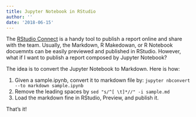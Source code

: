 ```yaml
---
title: Jupyter Notebook in RStudio
author: ''
date: '2018-06-15'
---
```


The [RStudio Connect](https://www.rstudio.com/products/connect/) is a handy tool to publish a report online and share with the team. Usually, the Markdown, R Makedowan, or R Notebook docuemnts can be easily previewed and published in RStudio. However, what if I want to publish a report composed by Jupyter Notebook?

The idea is to convert the Jupyter Notebook to Markdown. Here is how:

1. Given a sample.ipynb, convert it to markdown file by:
```jupyter nbconvert --to markdown sample.ipynb```
2. Remove the leading spaces by
```sed "s/^[ \t]*//" -i sample.md```
3. Load the markdown fine in RStudio, Preview, and publish it.

That's it!